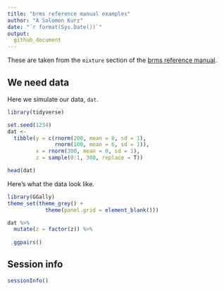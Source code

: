 ```yaml
---
title: "brms reference manual examples"
author: "A Solomon Kurz"
date: "`r format(Sys.Date())`"
output:
  github_document
---
```


These are taken from the `mixture` section of the [brms reference manual](https://cran.r-project.org/web/packages/brms/brms.pdf).

## We need data

Here we simulate our data, `dat`.

```r
library(tidyverse)

set.seed(1234)
dat <- 
  tibble(y = c(rnorm(200, mean = 0, sd = 1), 
               rnorm(100, mean = 6, sd = 1)),
         x = rnorm(300, mean = 0, sd = 1),
         z = sample(0:1, 300, replace = T))

head(dat)
```

Here's what the data look like.

```r
library(GGally)
theme_set(theme_grey() +
            theme(panel.grid = element_blank()))

dat %>% 
  mutate(z = factor(z)) %>% 
  
  ggpairs()
```













## Session info {-}

```r
sessionInfo()
```